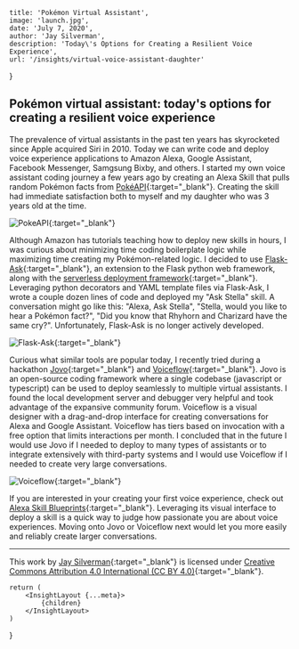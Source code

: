 
    title: 'Pokémon Virtual Assistant',
    image: 'launch.jpg',
    date: 'July 7, 2020',
    author: 'Jay Silverman',
    description: 'Today\'s Options for Creating a Resilient Voice Experience',
    url: '/insights/virtual-voice-assistant-daughter'
}

## Pokémon virtual assistant: today's options for creating a resilient voice experience  

The prevalence of virtual assistants in the past ten years has skyrocketed since Apple acquired Siri in 2010. Today we can write code and deploy voice experience applications to Amazon Alexa, Google Assistant, Facebook Messenger, Samgsung Bixby, and others. I started my own voice assistant coding journey a few years ago by creating an Alexa Skill that pulls random Pokémon facts from [PokéAPI](https://pokeapi.co/){:target="_blank"}. Creating the skill had immediate satisfaction both to myself and my daughter who was 3 years old at the time. 

![PokeAPI](/assets/images/posts/2020-07-07-virtual-voice-assistant-daughter/pokeapi.png){:target="_blank"}
 
Although Amazon has tutorials teaching how to deploy new skills in hours, I was curious about minimizing time coding boilerplate logic while maximizing time creating my Pokémon-related logic. I decided to use [Flask-Ask](https://github.com/johnwheeler/flask-ask){:target="_blank"}, an extension to the Flask python web framework, along with the [serverless deployment framework](https://www.serverless.com/){:target="_blank"}. Leveraging python decorators and YAML template files via Flask-Ask, I wrote a couple dozen lines of code and deployed my "Ask Stella" skill. A conversation might go like this: "Alexa, Ask Stella", "Stella, would you like to hear a Pokémon fact?", "Did you know that Rhyhorn and Charizard have the same cry?". Unfortunately, Flask-Ask is no longer actively developed.  

![Flask-Ask](/assets/images/posts/2020-07-07-virtual-voice-assistant-daughter/flask-ask.png){:target="_blank"}
 
Curious what similar tools are popular today, I recently tried during a hackathon [Jovo](https://www.jovo.tech/){:target="_blank"} and [Voiceflow](https://www.voiceflow.com/){:target="_blank"}. Jovo is an open-source coding framework where a single codebase (javascript or typescript) can be used to deploy seamlessly to multiple virtual assistants. I found the local development server and debugger very helpful and took advantage of the expansive community forum. Voiceflow is a visual designer with a drag-and-drop interface for creating conversations for Alexa and Google Assistant. Voiceflow has tiers based on invocation with a free option that limits interactions per month. I concluded that in the future I would use Jovo if I needed to deploy to many types of assistants or to integrate extensively with third-party systems and I would use Voiceflow if I needed to create very large conversations. 

![Voiceflow](/assets/images/posts/2020-07-07-virtual-voice-assistant-daughter/voiceflow.png){:target="_blank"}

If you are interested in your creating your first voice experience, check out [Alexa Skill Blueprints](https://blueprints.amazon.com/){:target="_blank"}. Leveraging its visual interface to deploy a skill is a quick way to judge how passionate you are about voice experiences. Moving onto Jovo or Voiceflow next would let you more easily and reliably create larger conversations. 

***

This work by [Jay Silverman](https://jaysilverman.net){:target="_blank"} is licensed under [Creative Commons Attribution 4.0 International (CC BY 4.0)](https://creativecommons.org/licenses/by/4.0/){:target="_blank"}.

    return (
        <InsightLayout {...meta}>
            {children}
        </InsightLayout>
    )
}
